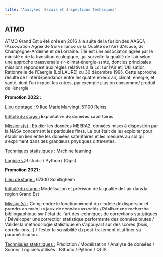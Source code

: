 ---
title: "Analyses, Essais et Inspections Techniques"
---

## ATMO

ATMO Grand Est a été créé en 2016 à la suite de la fusion des AASQA (Association Agrée de Surveillance de la Qualité de l'Air) d'Alsace, de Champagne-Ardenne et de Lorraine. Elle est une association agrée par le ministère de la transition écologique, qui surveille la qualité de l'air selon une approche transversale air-climat-énergie-santé, dont les principales missions répondent aux règles relatives à la Loi sur l'Air et l'Utilisation Rationnelle de l'Energie (Loi LAURE) du 30 décembre 1996. Cette approche résulte de l'interdépendance entre les quatre enjeux air, climat, énergie, et santé, dont l'un impact les autres, par exemple plus on consomme/ produit de l'énergie

**Promotion 2022 :**

[Lieu de stage :]{.underline} 9 Rue Marie Marvingt, 51100 Reims

[Intitulé du stage :]{.underline} Exploitation de données satellitaires

[Missions(s) :]{.underline} Etudier les données MERRA2, données mises à disposition par la NASA concernant les particules fines. Le but était de les exploiter pour établir un lien entre les données satellitaires et les mesures au sol qui s'expriment dans des grandeurs physiques différentes.

[Techniques statistiques :]{.underline} Machine learning

[Logiciels :]{.underline}R studio / Python / (Qgis)

**Promotion 2021 :**

[Lieu de stage :]{.underline} 67300 Schiltigheim

[Intitulé du stage :]{.underline} Modélisation et prévision de la qualité de l\'air dans la région Grand Est

[Mission(s) :]{.underline} Comprendre le fonctionnement du modèle de dispersion et prendre en main les jeux de données associés / Réaliser une recherche bibliographique sur l\'état de l\'art des techniques de corrections statistiques / Développer une correction statistique performante des données brutes / Valider la méthodologie statistique en s\'appuyant sur des scores (biais, corrélations...) / Tester la sensibilité du post-traitement et affiner sa paramétrisation.

[Techniques statistiques :]{.underline} Prédiction / Modélisation / Analyse de données / Scoring Logiciels utilisés : RStudio / Python / QGIS
